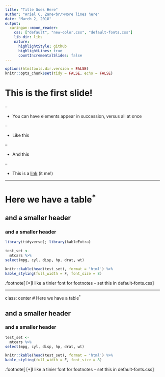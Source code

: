 ```yaml
---
title: "Title Goes Here"
author: "Ariel C. Zane<br/>More lines here"
date: "March 2, 2018"
output:
  xaringan::moon_reader:
    css: ["default", "new-color.css", "default-fonts.css"]
    lib_dir: libs
    nature:
      highlightStyle: github
      highlightLines: true
      countIncrementalSlides: false
---
```


```r
options(htmltools.dir.version = FALSE)
knitr::opts_chunk$set(tidy = FALSE, echo = FALSE)
```

# This is the first slide!

--

- You can have elements appear in succession, versus all at once

--

- Like this

--

- And this

--

- This is a [link](http://tumblr.tastefullyoffensive.com/post/171451780306/squirrel-eats-doughnut#.WpmF52aZOSM) (it me!)

---

# Here we have a table<sup>*</sup>

## and a smaller header

### and a smaller header
```r
library(tidyverse); library(kableExtra)
```

```r
test_set <-
  mtcars %>%
select(mpg, cyl, disp, hp, drat, wt)

knitr::kable(head(test_set), format = 'html') %>%
kable_styling(full_width = F, font_size = 8)
```
.footnote[
[*]I like a tinier font for footnotes - set this in default-fonts.css
]

---
class: center
# Here we have a table<sup>*</sup>

## and a smaller header

### and a smaller header
```r
test_set <-
  mtcars %>%
select(mpg, cyl, disp, hp, drat, wt)

knitr::kable(head(test_set), format = 'html') %>%
kable_styling(full_width = F, font_size = 8)
```
.footnote[
[*]I like a tinier font for footnotes - set this in default-fonts.css
]